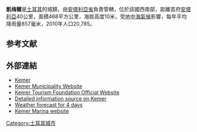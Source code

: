 {{Infobox settlement <!--more fields are available for this Infobox--See Template:Infobox Settlement-->
|settlement_type = 鎮
|coordinates_display = inline,title
|coordinates_region = TR
|subdivision_type = [[國家|國家]]
|subdivision_name       = {{TUR}}
|timezone=[[Eastern_European_Time|EET]]
|utc_offset=+2
|map_caption =凱梅爾在土耳其的位置
|timezone_DST=[[Eastern_European_Summer_Time|EEST]]
|utc_offset_DST=+3
|official_name = Kemer
|image_skyline = Kemer beach, Antalya.jpg
|image_caption = 凱梅爾的沙灘和碼頭
|image_blank_emblem =
|blank_emblem_type =
|image_map = Antalya districts.png
|subdivision_type1=[[土耳其地區|地區]]
|subdivision_name1 = 地中海
|subdivision_type2=[[土耳其行政區劃|省]]
|subdivision_name2 = 安塔利亞
| area_footnotes          = {{Turkey district areas|SOURCE}}
| area_blank1_title       = 區
| area_blank1_km2         = {{Turkey district areas|Antalya|Kemer}}
| elevation_m             = 4
| population_footnotes    = {{Turkey district populations|SOURCE|Antalya}}
| population_urban        = {{Turkey district populations|Antalya|Kemer|şehir}}
| population_as_of        = {{Turkey district populations|YEAR}}
| population_blank1_title = 區
| population_blank1       = {{Turkey district populations|Antalya|Kemer|toplam}}
| population_density_blank1_km2  = auto
|latd = 36
|latm = 36
|latNS = N
|longd = 30
|longm = 33
|longEW = E
| pushpin_map             = Turkey
|postal_code_type=[[郵編|郵編]]
|postal_code = 07x xx
|blank_info = 07|blank_name=[[土耳其汽車牌照|汽車牌照]]| K XXXX
|area_code = (0090)+ 242+814xxxx
|leader_title=[[市長|市長]]
|leader_name = Mustafa Gül ([[民族主義行動黨|MHP]])
|website = [http://www.kemer.bel.tr www.kemer.bel.tr]
|leader_name1 =
|gwebsite = [http://www.kemer.gov.tr www.kemer.gov.tr]
}}
'''凱梅爾'''是[[土耳其|土耳其]]的城鎮，由[[安塔利亞省|安塔利亞省]]負責管轄，位於該國西南部，距離首府[[安塔利亞|安塔利亞]]40公里，面積468平方公里，海拔高度10米，受[[地中海氣候|地中海氣候]]影響，每年平均降雨量857毫米，2010年人口20,785。

==参考文献==
{{reflist}}

==外部連結==
* [http://www.wix.com/nessy01/kemer?orgDocID=5Fgn2S9Rf6k-a&wsess=eE145_4l09sN1niaUxQR54BaZmTHfvA%3B2gjUGe_zEAxl7xnq8fSGk9%3BrFOzB8lupzZxD2%3BfQExo-a&gu_id=667b8f8f-d413-4b02-b235-337a40c7dc40&partner_id=WMGs4POB1ko-a&wixComputerID=n9NCT5WzrK9i%2BpYg7afBUnZzjUzHBjowUQd8AaJZEvpEfJlB3e5MhjgKgaGyj5fIHc4QMbUSOKdRqBfxAr%2FkIA%3D%3D&experiment_id=empty  Kemer]{{Wayback|url=http://www.wix.com/nessy01/kemer?orgDocID=5Fgn2S9Rf6k-a&wsess=eE145_4l09sN1niaUxQR54BaZmTHfvA%3B2gjUGe_zEAxl7xnq8fSGk9%3BrFOzB8lupzZxD2%3BfQExo-a&gu_id=667b8f8f-d413-4b02-b235-337a40c7dc40&partner_id=WMGs4POB1ko-a&wixComputerID=n9NCT5WzrK9i%2BpYg7afBUnZzjUzHBjowUQd8AaJZEvpEfJlB3e5MhjgKgaGyj5fIHc4QMbUSOKdRqBfxAr%2FkIA%3D%3D&experiment_id=empty |date=20120319202406 }}
* [http://www.antalya-kemer.bel.tr/ Kemer Municipality Website] {{Wayback|url=http://www.antalya-kemer.bel.tr/ |date=20210309003823 }}
* [http://www.ketav.org Kemer Tourism Foundation Official Website]{{Wayback|url=http://www.ketav.org/ |date=20200813093640 }}
* [http://www.kemer-tr.info/index-E.htm Detailed information source on Kemer]{{Wayback|url=http://www.kemer-tr.info/index-E.htm |date=20120722004221 }}
* [http://pogoda.mirbig.net/uk/TR/07/308220~Kemer/ Weather forecast for 4 days]{{Wayback|url=http://pogoda.mirbig.net/uk/TR/07/308220~Kemer/ |date=20091112165821 }}
* [http://www.kemerturkizmarina.com Kemer Marina website]{{Wayback|url=http://www.kemerturkizmarina.com/ |date=20200813093657 }}

{{Turkey-geo-stub}}
[[Category:土耳其城市|Category:土耳其城市]]